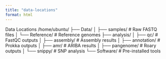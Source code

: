 ```yaml
---
title: "data-locations"
format: html
---
```


Data Locations /home/ubuntu/ ├── Data/ │ ├── samples/ \# Raw FASTQ files │ └── Reference/ \# Reference genomes ├── analysis/ │ ├── qc/ \# FastQC outputs │ ├── assembly/ \# Assembly results │ ├── annotation/ \# Prokka outputs │ ├── amr/ \# ARIBA results │ ├── pangenome/ \# Roary outputs │ └── snippy/ \# SNP analysis └── Software/ \# Pre-installed tools
